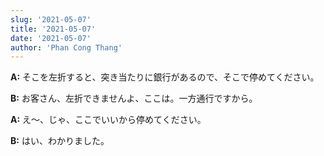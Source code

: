 ```yaml
---
slug: '2021-05-07'
title: '2021-05-07'
date: '2021-05-07'
author: 'Phan Cong Thang'
---
```


**A:** そこを左折すると、突き当たりに銀行があるので、そこで停めてください。

**B:** お客さん、左折できませんよ、ここは。一方通行ですから。

**A:** え〜、じゃ、ここでいいから停めてください。

**B:** はい、わかりました。
